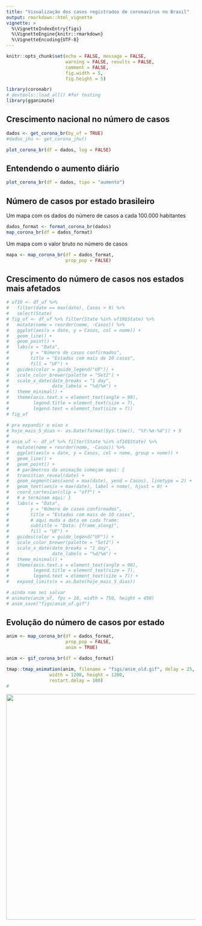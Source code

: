 ```yaml
---
title: "Visualização dos casos registrados de coronavírus no Brasil"
output: rmarkdown::html_vignette
vignette: >
  %\VignetteIndexEntry{figs}
  %\VignetteEngine{knitr::rmarkdown}
  %\VignetteEncoding{UTF-8}
---
```


```r
knitr::opts_chunk$set(echo = FALSE, message = FALSE, 
                      warning = FALSE, results = FALSE, 
                      comment = FALSE, 
                      fig.width = 5, 
                      fig.height = 5)
```


```r
library(coronabr)
# devtools::load_all() #for testing
library(gganimate)
```


## Crescimento nacional no número de casos

```r
dados <- get_corona_br(by_uf = TRUE)
#dados_jhu <- get_corona_jhu()
```


```r
plot_corona_br(df = dados, log = FALSE)
```


## Entendendo o aumento diário

```r
plot_corona_br(df = dados, tipo = "aumento")
```

## Número de casos por estado brasileiro


Um mapa com os dados do número de casos a cada 100.000 habitantes

```r
dados_format <- format_corona_br(dados)
map_corona_br(df = dados_format)
```

Um mapa com o valor bruto no número de casos

```r
mapa <- map_corona_br(df = dados_format, 
                      prop_pop = FALSE)
```

## Crescimento do número de casos nos estados mais afetados

```r
# uf10 <- df_uf %>% 
#   filter(date == max(date), Casos > 9) %>%
#   select(State)
# fig_uf <- df_uf %>% filter(State %in% uf10$State) %>% 
#   mutate(nome = reorder(nome, -Casos)) %>% 
#   ggplot(aes(x = date, y = Casos, col = nome)) + 
#   geom_line() +
#   geom_point() +
#   labs(x = "Data", 
#        y = "Número de casos confirmados", 
#        title = "Estados com mais de 10 casos", 
#        fill = "UF") +
#   guides(color = guide_legend("UF")) +
#   scale_color_brewer(palette = "Set2") +
#   scale_x_date(date_breaks = "1 day", 
#                date_labels = "%d/%m") +
#   theme_minimal() +
#   theme(axis.text.x = element_text(angle = 90), 
#         legend.title = element_text(size = 7), 
#         legend.text = element_text(size = 7))
# fig_uf
```


```r
# pra expandir o eixo x 
# hoje_mais_5_dias <- as.Date(format(Sys.time(), "%Y-%m-%d")) + 5
# 
# anim_uf <- df_uf %>% filter(State %in% uf10$State) %>% 
#   mutate(nome = reorder(nome, -Casos)) %>% 
#   ggplot(aes(x = date, y = Casos, col = nome, group = nome)) + 
#   geom_line() +
#   geom_point() +
#   # parâmetros da animação começam aqui: {
#   transition_reveal(date) +
#   geom_segment(aes(xend = max(date), yend = Casos), linetype = 2) + 
#   geom_text(aes(x = max(date), label = nome), hjust = 0) +
#   coord_cartesian(clip = "off") +
#   # e terminam aqui: }
#   labs(x = "Data", 
#        y = "Número de casos confirmados", 
#        title = "Estados com mais de 10 casos", 
#        # aqui muda a data em cada frame:
#        subtitle = "Data: {frame_along}",
#        fill = "UF") +
#   guides(color = guide_legend("UF")) +
#   scale_color_brewer(palette = "Set2") +
#   scale_x_date(date_breaks = "1 day", 
#                date_labels = "%d/%m") +
#   theme_minimal() +
#   theme(axis.text.x = element_text(angle = 90), 
#         legend.title = element_text(size = 7), 
#         legend.text = element_text(size = 7)) +
#   expand_limits(x = as.Date(hoje_mais_5_dias))

# ainda nao sei salvar
# animate(anim_uf, fps = 10, width = 750, height = 450)
# anim_save("figs/anim_uf.gif")

```


## Evolução do número de casos por estado

```r
anim <- map_corona_br(df = dados_format, 
                      prop_pop = FALSE,
                      anim = TRUE)
```

```r
anim <- gif_corona_br(df = dados_format)

tmap::tmap_animation(anim, filename = "figs/anim_old.gif", delay = 25, 
                width = 1200, height = 1200,
                restart.delay = 100)
# 
```

<img src="https://raw.githubusercontent.com/liibre/coronabr/master/vignettes/figs/anim.gif" align="center" alt="" width="600" />


